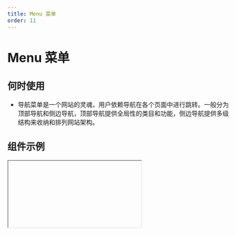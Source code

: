 ```yaml
---
title: Menu 菜单
order: 11
---
```


# Menu 菜单

## 何时使用

- 导航菜单是一个网站的灵魂，用户依赖导航在各个页面中进行跳转。一般分为顶部导航和侧边导航，顶部导航提供全局性的类目和功能，侧边导航提供多级结构来收纳和排列网站架构。

## 组件示例


<Iframe url="https://www.aliwork.com/developer/menu-v2?isRenderNav=false" />

## 组件属性


<AttrTable
  dataSource={[
    {
      code: 'dataSource',
      type: '[MenuDataSource[]](/docs/components/interface#menudatasource)',
      default: `~~~json
[
  {
    label: "菜单项一",
    key: "key1",
      children: [
        {
          label: "选项一",
          key: "key1-1",
          tag: {
            text: "初始化",
            color: "blue",
          },
        },
        {
          label: "选项二",
          key: "key1-2",
        },
      ],
    },
    {
      isDivider: true,
    },
    {
      label: "菜单项二",
      key: "key2",
      children: [
        {
          label: "选项一",
          key: "key2-1",
        },
        {
          label: "选项二",
          key: "key2-2",
        },
      ],
    },
    {
      label: "菜单项三",
      key: "key3",
      disabled: true,
    },
  ]      
`,
      desc: '菜单的数据源',
    },
    {
      code: 'popupAlign',
      type: `'follow' | 'outside'`,
      default: `'follow'`,
      desc: '弹层的对齐方式',
    },
    {
      code: 'onItemClick',
      type: '(key: string,item: MenuDataSource, event: any) => void',
      default: '-',
      desc: '点击菜单项触发的事件',
    },
    {
      code: 'mode',
      type: `'inline' | 'popup'`,
      default: 'inline',
      desc: '设置子菜单打开的模式',
    },
    {
      code: 'triggerType',
      type: `'click' | 'hover'`,
      default: 'click',
      desc: '设置子菜单打开的触发行为',
    },
    {
      code: 'onSelect',
      type: '(selectedKeys: string[] ,extraObj: any) => void',
      default: '-',
      desc: '选中或取消选中菜单项时触发的事件',
    },
    {
      code: 'selectMode',
      type: `'single' | 'multiple' | false `,
      default: 'false',
      desc: '菜单组件的选择模式',
    },
    {
      code: 'direction',
      type: `'ver' | 'hoz'`,
      default: '-',
      desc: '菜单第一层展示方向',
    },
    {
      code: 'header',
      type: 'string',
      default: '-',
      desc: '自定义菜单头部',
    },
    {
      code: 'footer',
      type: 'string',
      default: '-',
      desc: '自定义菜单尾部',
    },
  ]}
/>